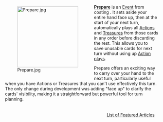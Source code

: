 <div style="float: left; margin: 0.5em 0.9em 0.4em 0;">[[File:Prepare.jpg|200px]]</div>

'''[[Prepare]]''' is an [[Event]] from {{Set|Plunder}} costing {{Cost|3}}. It sets aside your entire hand face up, then at the start of your next turn, automatically plays all [[Action]]s and [[Treasure]]s from those cards in any order before discarding the rest. This allows you to save unusable cards for next turn without using up [[Action play]]s.

Prepare offers an exciting way to carry over your hand to the next turn, particularly useful when you have Actions or Treasures that you can't use effectively this turn. The only change during development was adding "face up" to clarify the cards' visibility, making it a straightforward but powerful tool for turn planning.

<div style="float: right; margin: 0.5em 0.9em 0.4em 0;">[[List of Featured Articles]]</div>
